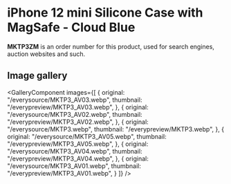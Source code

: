 
# iPhone 12 mini Silicone Case with MagSafe - Cloud Blue

<Callout type='info' emoji='👉🏻'>**MKTP3ZM** is an order number for this product, used for search engines, auction websites and such.</Callout>

## Image gallery

<GalleryComponent
    images={[
      {
        original: "/everysource/MKTP3_AV03.webp",
        thumbnail: "/everypreview/MKTP3_AV03.webp",
      },
      {
        original: "/everysource/MKTP3_AV02.webp",
        thumbnail: "/everypreview/MKTP3_AV02.webp",
      },
      {
        original: "/everysource/MKTP3.webp",
        thumbnail: "/everypreview/MKTP3.webp",
      },
      {
        original: "/everysource/MKTP3_AV05.webp",
        thumbnail: "/everypreview/MKTP3_AV05.webp",
      },
      {
        original: "/everysource/MKTP3_AV04.webp",
        thumbnail: "/everypreview/MKTP3_AV04.webp",
      },
      {
        original: "/everysource/MKTP3_AV01.webp",
        thumbnail: "/everypreview/MKTP3_AV01.webp",
      }
    ]}
  />
